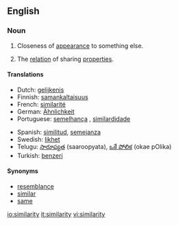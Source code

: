 {{wikipedia}}
==English==
===Noun===
{{en-noun|similarities}}

#Closeness of [[appearance]] to something else.
#{{philosophy}} The [[relation]] of sharing [[properties]].

====Translations====
{{top}}
*Dutch: [[gelijkenis]] {{f}}
*Finnish: [[samankaltaisuus]]
*French: [[similarité]] {{f}}
*German: [[Ähnlichkeit]] {{f}}
*Portuguese: [[semelhança]] {{f}}, [[similardidade]] {{f}}
{{mid}}
*Spanish: [[similitud]], [[semejanza]]
*Swedish: [[likhet]]
*Telugu: [[సారూప్యత]] (saaroopyata), [[ఒకే పోలిక]] (okae pOlika)
*Turkish: [[benzeri]]
{{bottom}}

====Synonyms====

*[[resemblance]]
*[[similar]]
*[[same]]

[[io:similarity]]
[[it:similarity]]
[[vi:similarity]]